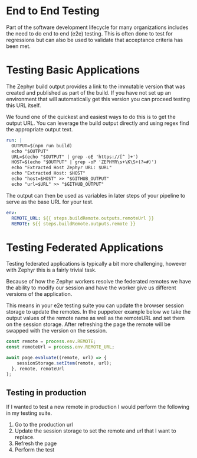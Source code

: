 # End to End Testing

Part of the software development lifecycle for many organizations includes the need to do end to end (e2e) testing.
This is often done to test for regressions but can also be used to validate that acceptance criteria has been met.

# Testing Basic Applications
The Zephyr build output provides a link to the immutable version that was created and published as part of the build.
If you have not set up an environment that will automatically get this version you can proceed testing this URL itself.

We found one of the quickest and easiest ways to do this is to get the output URL.
You can leverage the build output directly and using regex find the appropriate output text.

```yml title=pull_request.yml
run: |
  OUTPUT=$(npm run build)
  echo "$OUTPUT"
  URL=$(echo "$OUTPUT" | grep -oE 'https://[^ ]+')
  HOST=$(echo "$OUTPUT" | grep -oP 'ZEPHYR\s+\K\S+(?=#)')
  echo "Extracted Host Zephyr URL: $URL"
  echo "Extracted Host: $HOST"
  echo "host=$HOST" >> "$GITHUB_OUTPUT"
  echo "url=$URL" >> "$GITHUB_OUTPUT"
```
The output can then be used as variables in later steps of your pipeline to serve as the base URL for your test.

```yml title=pull_request.yml
env:
  REMOTE_URL: ${{ steps.buildRemote.outputs.remoteUrl }}
  REMOTE: ${{ steps.buildRemote.outputs.remote }}
```

# Testing Federated Applications
Testing federated applications is typically a bit more challenging, however with Zephyr this is a fairly trivial task.

Because of how the Zephyr workers resolve the federated remotes we have the ability to modify our session and have the worker give us different versions of the application.

This means in your e2e testing suite you can update the browser session storage to update the remotes.
In the puppeteer example below we take the output values of the remote name as well as the remoteURL and set them on the session storage.
After refreshing the page the remote will be swapped with the version on the session.

```typescript title=puppeteer-test.ts
const remote = process.env.REMOTE;
const remoteUrl = process.env.REMOTE_URL;

await page.evaluate((remote, url) => {
    sessionStorage.setItem(remote, url);
  }, remote, remoteUrl
);
```

## Testing in production
If I wanted to test a new remote in production I would perform the following in my testing suite.
1. Go to the production url
1. Update the session storage to set the remote and url that I want to replace.
1. Refresh the page
1. Perform the test
